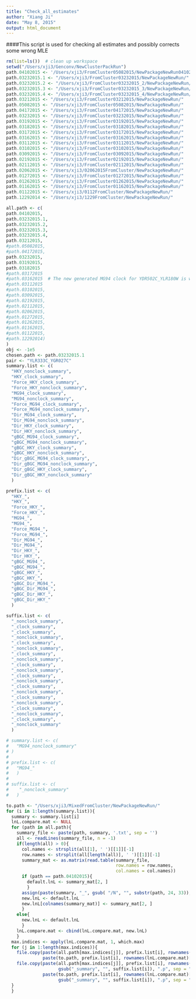 ```yaml
---
title: "Check_all_estimates"
author: "Xiang Ji"
date: "May 8, 2015"
output: html_document
---
```


####This script is used for checking all estimates and possibly corrects some wrong MLE

```r
rm(list=ls())  # clean up workspace
setwd("/Users/xji3/Genconv/NewClusterPackRun")
path.04102015 <- '/Users/xji3/FromCluster05082015/NewPackageNewRun04102015/'
path.03232015.1 <- "/Users/xji3/FromCluster03232015/NewPackageNewRun/"
path.03232015.2 <- "/Users/xji3/FromCluster03232015_2/NewPackageNewRun/"
path.03232015.3 <- "/Users/xji3/FromCluster03232015_3/NewPackageNewRun/"
path.03232015.4 <- "/Users/xji3/FromCluster03232015_4/NewPackageNewRun/"
path.03212015 <- "/Users/xji3/FromCluster03212015/NewPackageNewRun/"
path.05082015 <- "/Users/xji3/FromCluster05082015/NewPackageNewRun/"
path.04172015 <- "/Users/xji3/FromCluster04172015/NewPackageNewRun/"
path.03232015 <- "/Users/xji3/FromCluster03232015/NewPackageNewRun/"
path.03192015 <- "/Users/xji3/FromCluster03192015/NewPackageNewRun/"
path.03182015 <- "/Users/xji3/FromCluster03182015/NewPackageNewRun/"
path.03172015 <- "/Users/xji3/FromCluster03172015/NewPackageNewRun/"
path.03162015 <- "/Users/xji3/FromCluster03162015/NewPackageNewRun/"
path.03112015 <- "/Users/xji3/FromCluster03112015/NewPackageNewRun/"
path.03102015 <- "/Users/xji3/FromCluster03102015/NewPackageNewRun/"
path.03092015 <- "/Users/xji3/FromCluster03092015/NewPackageNewRun/"
path.02192015 <- "/Users/xji3/FromCluster02192015/NewPackageNewRun/"
path.02112015 <- "/Users/xji3/FromCluster02112015/NewPackageNewRun/"
path.02062015 <- "/Users/xji3/02062015FromCluster/NewPackageNewRun/"
path.01272015 <- "/Users/xji3/FromCluster01272015/NewPackageNewRun/"
path.01262015 <- "/Users/xji3/FromCluster01262015/NewPackageNewRun/"
path.01162015 <- "/Users/xji3/FromCluster01162015/NewPackageNewRun/"
path.01122015 <- "/Users/xji3/0112FromCluster/NewPackageNewRun/"
path.12292014 <- "/Users/xji3/1229FromCluster/NewPackageNewRun/"

all.path <- c(
path.04102015,
path.03232015.1,
path.03232015.2,
path.03232015.3,
path.03232015.4,
path.03212015,
#path.05082015,
#path.04172015,
path.03232015,
path.03192015,
path.03182015
#path.03172015
#path.03162015  # The new generated MG94 clock for YDR502C_YLR180W is wrong with tau being 0
#path.03112015
#path.03102015,
#path.03092015,
#path.02192015,
#path.02112015,
#path.02062015,
#path.01272015,
#path.01262015,
#path.01162015,
#path.01122015,
#path.12292014)
)
obj <- -1e5
chosen.path <- path.03232015.1
pair <- "YLR333C_YGR027C"
summary.list <- c( 
  "HKY_nonclock_summary",
  "HKY_clock_summary",
  "Force_HKY_clock_summary", 
  "Force_HKY_nonclock_summary",
  "MG94_clock_summary",
  "MG94_nonclock_summary", 
  "Force_MG94_clock_summary", 
  "Force_MG94_nonclock_summary",
  "Dir_MG94_clock_summary",
  "Dir_MG94_nonclock_summary",
  "Dir_HKY_clock_summary",
  "Dir_HKY_nonclock_summary",
  "gBGC_MG94_clock_summary",
  "gBGC_MG94_nonclock_summary",
  "gBGC_HKY_clock_summary",
  "gBGC_HKY_nonclock_summary",
  "Dir_gBGC_MG94_clock_summary",
  "Dir_gBGC_MG94_nonclock_summary",
  "Dir_gBGC_HKY_clock_summary",
  "Dir_gBGC_HKY_nonclock_summary"
  )

prefix.list <- c( 
  "HKY_",
  "HKY_",
  "Force_HKY_", 
  "Force_HKY_",
  "MG94_",
  "MG94_", 
  "Force_MG94_", 
  "Force_MG94_",
  "Dir_MG94_",
  "Dir_MG94_",
  "Dir_HKY_",
  "Dir_HKY_",
  "gBGC_MG94_",
  "gBGC_MG94_",
  "gBGC_HKY_",
  "gBGC_HKY_",
  "gBGC_Dir_MG94_",
  "gBGC_Dir_MG94_",
  "gBGC_Dir_HKY_",
  "gBGC_Dir_HKY_"
  )

suffix.list <- c( 
  "_nonclock_summary",
  "_clock_summary",
  "_clock_summary", 
  "_nonclock_summary",
  "_clock_summary",
  "_nonclock_summary", 
  "_clock_summary", 
  "_nonclock_summary",
  "_clock_summary",
  "_nonclock_summary",
  "_clock_summary",
  "_nonclock_summary",
  "_clock_summary",
  "_nonclock_summary",
  "_clock_summary",
  "_nonclock_summary",
  "_clock_summary",
  "_nonclock_summary",
  "_clock_summary",
  "_nonclock_summary"
  )

# summary.list <- c( 
#   "MG94_nonclock_summary"
# )
# 
# prefix.list <- c( 
#   "MG94_"
#   )
# 
# suffix.list <- c( 
#    "_nonclock_summary"
#   )

to.path <- "/Users/xji3/MixedFromCluster/NewPackageNewRun/"
for (i in 1:length(summary.list)){
  summary <- summary.list[i]
  lnL.compare.mat <- NULL
  for (path in all.path){
    summary_file <- paste(path, summary, '.txt', sep = '')
    all <- readLines(summary_file, n = -1)
    if(length(all) > 0){
      col.names <- strsplit(all[1], ' ')[[1]][-1]
      row.names <- strsplit(all[length(all)], ' ')[[1]][-1]
      summary_mat <- as.matrix(read.table(summary_file, 
                                          row.names = row.names, 
                                          col.names = col.names))
      if (path == path.04102015){
        default.lnL <- summary_mat[2, ]
        }
      assign(paste(summary, "_", gsub( "/N", "", substr(path, 24, 33)), sep = ""), summary_mat)  
      new.lnL <- default.lnL
      new.lnL[colnames(summary_mat)] <- summary_mat[2, ]
      }
    else{
      new.lnL <- default.lnL
      }
    lnL.compare.mat <- cbind(lnL.compare.mat, new.lnL)
    }  
  max.indices <- apply(lnL.compare.mat, 1, which.max)
  for (j in 1:length(max.indices)){
    file.copy(paste(all.path[max.indices[j]], prefix.list[i], rownames(lnL.compare.mat)[j], suffix.list[i], ".txt", sep = ""),
              paste(to.path, prefix.list[i], rownames(lnL.compare.mat)[j], suffix.list[i], ".txt", sep = ""))
    file.copy(paste(all.path[max.indices[j]], prefix.list[i], rownames(lnL.compare.mat)[j], 
                    gsub("_summary", "", suffix.list[i]), ".p", sep = ""),
              paste(to.path, prefix.list[i], rownames(lnL.compare.mat)[j], 
                    gsub("_summary", "", suffix.list[i]), ".p", sep = ""))
  }
  }


```